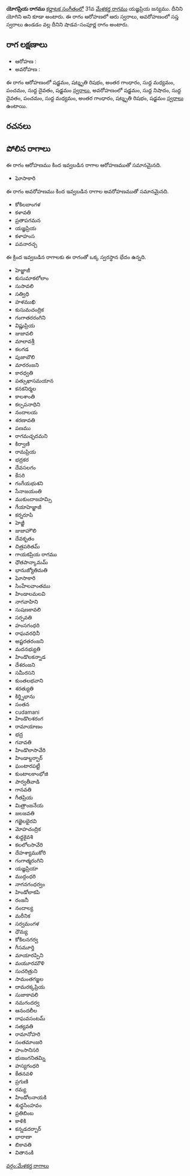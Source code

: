 {{Infobox ragam
	| name          	= యోగప్రియ
	| synonym	    	= యోగిని
	| mela          	= 
	| chakra        	= 
	| janaka        	= 
	| type          	= శాడవ-సంపూర్ణ
	| arohanam      	= {{svaraC|S|R3|G3|M1|P|D1|S'}} 
	| avarohanam    	= {{svaraC|S'|N1|D1|P|M1|G3|R3|S}}
	| jeeva         	=
	| chhaya        	=
	| nyasa         	=
	| vishesha      	= 
	| equivalent  		= 
}}
{{కర్ణాటక సంగీత రాగాలు}}
'''యోగప్రియ రాగము''' [[కర్ణాటక సంగీతం]]లో 31వ [[మేళకర్త రాగము]] యజ్ఞప్రియ జన్యము. దీనిని యోగిని అని కూడా అంటారు. ఈ రాగం ఆరోహణలో ఆరు స్వరాలు, అవరోహణంలో సప్త స్వరాలు ఉండడం వల్ల దీనిని షాడవ-సంపూర్ణ రాగం అంటారు.


==రాగ లక్షణాలు==


* ఆరోహణ : {{svaraC|S|R3|G3|M1|P|D1|S'}} 
* అవరోహణ : {{svaraC|S'|N1|D1|P|M1|G3|R3|S}}

ఈ రాగం ఆరోహణంలో షడ్జమం, షట్శృతి రిషభం, అంతర గాంధారం, సుద్ద మధ్యమం, పంచమం, సుద్ద దైవతం, షడ్జమం [[స్వరాలు]], అవరోహణంలో షడ్జమం, సుద్ద నిషాదం, సుద్ద దైవతం, పంచమం, సుద్ద మధ్యమం, అంతర గాంధారం, షట్శృతి రిషభం, షడ్జమం [[స్వరాలు]] ఉంటాయి.

==రచనలు==



==పోలిన రాగాలు==
ఈ రాగం ఆరోహణము కింద ఇవ్వబడిన రాగాల ఆరోహణముతో సమానమైనది.
* ఘోసాకారి

ఈ రాగం అవరోహణము కింద ఇవ్వబడిన రాగాల అవరోహణముతో సమానమైనది.
* కోకిలబాంగళ
* కళావతి
* ప్రతాపగమన
* యజ్ఞప్రియ
* కళాహంస
* పవనారచ్చ

ఈ క్రింద ఇవ్వబడిన రాగాలకు ఈ రాగంతో ఒక్క స్వరస్థాన భేదం ఉన్నది.
* హెజ్జాజీ
* కుసుమాకలోలాం
* సుసావలి
* సత్విధి
* హళముఖి
* కుసుమచంద్రిక
* గంగాతరరంగిని
* విష్ణుప్రియ
* జుజావలి
* మాలావశ్రీ
* కలగడ
* పుజాబౌలి
* మారరంజని
* కారధ్వతి
* పత్సుఖాసమయాన
* కనకనిర్మల
* కాలశాంతి
* కల్పపనాధిని
* నందాలయ
* శరణావతి
* పణము
* రాగమచ్ఛదమని
* కిర్వాణి
* రామప్రియ
* భద్రకర
* దేవసలగం
* కేసరి
* గంగేయభుశని
* సేనాజయంతి
* ముకుందాజహమ్సి
* గేయాహెజ్జాజీ
* కర్నరూపి
* హెజ్జీ
* జుజాహౌలి
* దేవకృతం
* చిత్రపఠితమ్
* గాయకప్రియ రాగము
* ధౌతపాన్కామమ్
* భానుజ్యోతిమతి
* ఘోసాకారి
* సింహేలవాంతము
* హిండాలమలవి
* నాగవాహిని
* సుషణకావలి
* సర్పవతి
* హంసగంధరి
* రాఘవరధినీ
* అష్టరతరంజని
* మదనభ్యుతి
* హిండొలకన్నాడ
* దేశరంజని
* సమీరసని
* కుంతలభవాని
* శరత్యుతి
* కిర్త్నిభాను
* సంతన
* cudamani
* హిండొలశరంగ
* రామాయాణం
* భద్ర
* గవావతి
* హిండొలాసావేరి
* హిండాల్దర్బార్
* ఘంటారపట్టీ
* కుంటాలకాంభోజి
* పార్వతీవాడి
* గానవతి
* గీతప్రియ
* మిత్రాంజనేయ
* జలజవతి
* గజ్జెలభైరవి
* మోహచంద్రిక
* శుధ్ధకైవశి
* కలలోలసావేరి
* దేహశ్యాముకోరి
* గంగాత్మరంగిని
* యజ్ఞప్రియా
* ముద్గంధరి
* నాగనగంధర్వం
* హిండోలాకపి
* రంజనీ
* నందాల్య
* మరీనిక
* సర్వమంగళ
* ధౌమ్య
* కోకిలనగర్వ
* గీసమూర్తి
* మాయారప్పిని
* మయూరమౌళి
* సుచరిత్రుని
* సామంతగజ్జల
* దామరక్కప్రియ
* సుజాకావలి
* నమగందర్వ
* ఆనందలీల
* రాఘవసంటమ్
* సత్యవతి
* రామానోహరి
* సంతమాంజరి
* హంసానిసరి
* భుజంగనితమ్ని
* హస్యగంధరి
* కేతనవళి
* ప్రగుణి
* రమ్య
* హిండోలనాయకి
* శుధ్ధసింహవం
* ప్రతిబింబ
* కాళికి
* కన్నడదర్బార్
* భారాణా
* బికావతి
* వితానంకి



[[వర్గం:మేళకర్త రాగాలు]]